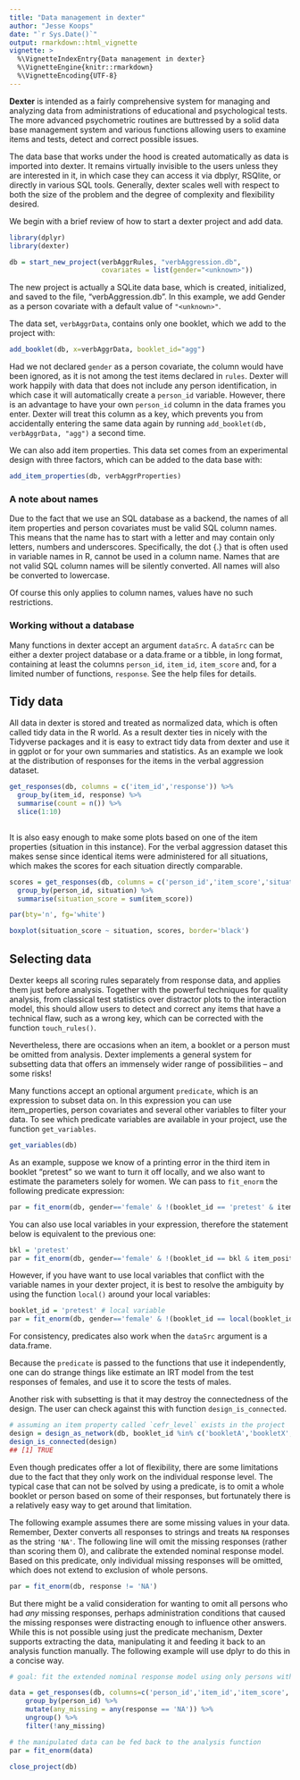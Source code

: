 ```yaml
---
title: "Data management in dexter"
author: "Jesse Koops"
date: "`r Sys.Date()`"
output: rmarkdown::html_vignette
vignette: >
  %\VignetteIndexEntry{Data management in dexter}
  %\VignetteEngine{knitr::rmarkdown}
  %\VignetteEncoding{UTF-8}
---
```


<style>
img{ border:none;}
</style>

**Dexter** is intended as a fairly comprehensive system for managing and analyzing data from administrations of educational and psychological tests. The more advanced psychometric routines are buttressed by a solid data base management system and various functions allowing users to examine items and tests, detect and correct possible issues.

The data base that works under the hood is created automatically as data is imported into dexter. It remains virtually invisible to the users unless they are interested in it, in which case they can access it via dbplyr, RSQlite, or directly in various SQL tools. Generally, dexter scales well with respect to both the size of the problem and the degree of complexity and flexibility desired.

We begin with a brief review of how to start a dexter project and add data.


```r
library(dplyr)
library(dexter)

db = start_new_project(verbAggrRules, "verbAggression.db", 
                       covariates = list(gender="<unknown>"))
```

The new project is actually a SQLite data base, which is created, initialized, and saved to the file, "verbAggression.db". In this example, we add Gender as a person covariate with a default value of `"<unknown>"`.

The data set, `verbAggrData`, contains only one booklet, which we add to the project with:

```r
add_booklet(db, x=verbAggrData, booklet_id="agg")
```

Had we not declared `gender` as a person covariate, the column would have been ignored, as it is not among the test items declared in `rules`.  Dexter will work happily with data that does not include any person identification, in which case it will automatically create a `person_id` variable. However, there is an advantage to have your own `person_id` column in the data frames you enter. Dexter will treat this column as a key, which prevents you from accidentally entering the same data again by running `add_booklet(db, verbAggrData, "agg")` a second time.

We can also add item properties. This data set comes from an experimental design with three factors, which can be added to the data base with: 

```r
add_item_properties(db, verbAggrProperties)
```

### A note about names

Due to the fact that we use an SQL database as a backend, the names of all item properties and person covariates must be valid SQL column names. This means that the name has to start with a letter and may contain only letters, numbers and underscores. Specifically, the dot {.} that is often used in variable names in R, cannot be used in a column name. Names that are not valid SQL column names will be silently converted. All names will also be converted to lowercase. 

Of course this only applies to column names, values have no such restrictions.

### Working without a database

Many functions in dexter accept an argument `dataSrc`. A `dataSrc` can be either a dexter project database or a data.frame or a tibble, in long format, containing at least the columns `person_id`, `item_id`, `item_score` and, for a limited number of functions, `response`. See the help files for details.



## Tidy data

All data in dexter is stored and treated as normalized data, which is often called tidy data in the R world. As a result dexter ties in nicely with the Tidyverse packages and it is easy to extract tidy data from dexter and use it in ggplot or for your own summaries and statistics. As an example we look at the distribution of responses for the items in the verbal aggression dataset.

```r

get_responses(db, columns = c('item_id','response')) %>%
  group_by(item_id, response) %>%
  summarise(count = n()) %>%
  slice(1:10)
  
```
It is also easy enough to make some plots based on one of the item properties (situation in this instance). For the verbal aggression dataset this makes sense since identical items were administered for all situations, which makes the scores for each situation directly comparable.


```r
scores = get_responses(db, columns = c('person_id','item_score','situation')) %>%
  group_by(person_id, situation) %>%
  summarise(situation_score = sum(item_score))  

par(bty='n', fg='white')

boxplot(situation_score ~ situation, scores, border='black')

```



## Selecting data

Dexter keeps all scoring rules separately from response data, and applies them just before analysis. Together with the powerful techniques for quality analysis, from classical test statistics over distractor plots to the interaction model, this should allow users to detect and correct any items that have a technical flaw, such as a wrong key, which can be corrected with the function `touch_rules()`.

Nevertheless, there are occasions when an item, a booklet or a person must be omitted from analysis. Dexter implements a general system for subsetting data that offers an immensely wider range of possibilities -- and some risks!

Many functions accept an optional argument `predicate`, which is an expression to subset data on. In this expression you can use item_properties, person covariates and several other variables to filter your data. To see which predicate variables are available in your project, use the function `get_variables`.

```r
get_variables(db)
```

As an example, suppose we know of a printing error in the third item in booklet "pretest" so we want to turn it off locally, and we also want to estimate the parameters solely for women. We can pass to `fit_enorm` the following predicate expression:

```r
par = fit_enorm(db, gender=='female' & !(booklet_id == 'pretest' & item_position == 3))
```

You can also use local variables in your expression, therefore the statement below is equivalent to the previous one:

```r
bkl = 'pretest'
par = fit_enorm(db, gender=='female' & !(booklet_id == bkl & item_position == 3))
```

However, if you have want to use local variables that conflict with the variable names in your dexter project, it is best to resolve the ambiguity by using the function `local()` around your local variables:

```r
booklet_id = 'pretest' # local variable
par = fit_enorm(db, gender=='female' & !(booklet_id == local(booklet_id) & item_position == 3))
```

For consistency, predicates also work when the `dataSrc` argument is a data.frame.

Because the `predicate` is passed to the functions that use it independently, one can do strange things like estimate an IRT model from the test responses of females, and use it to score the tests of males. 

Another risk with subsetting is that it may destroy the connectedness of the design. The user can check against this with function `design_is_connected`. 

```r
# assuming an item property called `cefr_level` exists in the project
design = design_as_network(db, booklet_id %in% c('bookletA','bookletX','bookletY') & cefr_level == 'B1')
design_is_connected(design)
## [1] TRUE
```

Even though predicates offer a lot of flexibility, there are some limitations due to the fact that they only work on the individual response level. The typical case that can not be solved by using a predicate, is to omit a whole booklet or person based on some of their responses, but fortunately there is a relatively easy way to get around that limitation. 

The following example assumes there are some missing values in your data. Remember, Dexter converts all responses to strings and treats `NA` responses as the string `'NA'`. The following line will omit the missing responses (rather than scoring them 0), and calibrate the extended nominal response model. Based on this predicate, only individual missing responses will be omitted, which does not extend to exclusion of whole persons.

```r
par = fit_enorm(db, response != 'NA')
```

But there might be a valid consideration for wanting to omit all persons who had *any* missing responses, perhaps administration conditions that caused the missing responses were distracting enough to influence other answers. While this is not possible using just the predicate mechanism, Dexter supports extracting the data, manipulating it and feeding it back to an analysis function manually. The following example will use dplyr to do this in a concise way.

```r
# goal: fit the extended nominal response model using only persons without any missing responses

data = get_responses(db, columns=c('person_id','item_id','item_score','response')) %>%
    group_by(person_id) %>%
    mutate(any_missing = any(response == 'NA')) %>%
    ungroup() %>%
    filter(!any_missing)

# the manipulated data can be fed back to the analysis function
par = fit_enorm(data)
```





```r
close_project(db)
```